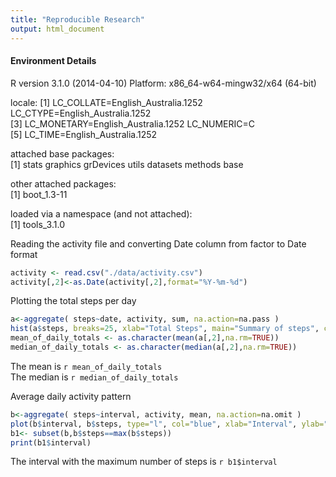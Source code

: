 ```yaml
---
title: "Reproducible Research"
output: html_document
---
```


#### Environment Details

R version 3.1.0 (2014-04-10)
Platform: x86_64-w64-mingw32/x64 (64-bit)

locale:
[1] LC_COLLATE=English_Australia.1252  LC_CTYPE=English_Australia.1252   
[3] LC_MONETARY=English_Australia.1252 LC_NUMERIC=C                          
[5] LC_TIME=English_Australia.1252       

attached base packages:  
[1] stats     graphics  grDevices utils     datasets  methods   base     

other attached packages:  
[1] boot_1.3-11

loaded via a namespace (and not attached):  
[1] tools_3.1.0


Reading the activity file and converting Date column from factor to Date format
```r
activity <- read.csv("./data/activity.csv")
activity[,2]<-as.Date(activity[,2],format="%Y-%m-%d")

```

Plotting the total steps per day
```r
a<-aggregate( steps~date, activity, sum, na.action=na.pass )
hist(a$steps, breaks=25, xlab="Total Steps", main="Summary of steps", col=8)
mean_of_daily_totals <- as.character(mean(a[,2],na.rm=TRUE))
median_of_daily_totals <- as.character(median(a[,2],na.rm=TRUE))

```
The mean is `r mean_of_daily_totals`  
The median is `r median_of_daily_totals`


Average daily activity pattern  

```r
b<-aggregate( steps~interval, activity, mean, na.action=na.omit )
plot(b$interval, b$steps, type="l", col="blue", xlab="Interval", ylab="Average steps", main="")
b1<- subset(b,b$steps==max(b$steps))
print(b1$interval)
```
The interval with the maximum number of steps is `r b1$interval`
